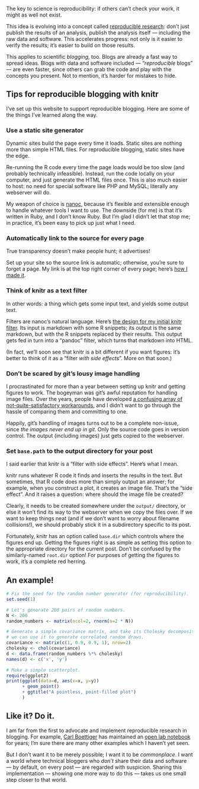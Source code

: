 The key to science is reproducibility: if others can't check your work, it might as well not exist.

This idea is evolving into a concept called [reproducible research](https://www.coursera.org/course/repdata): don't just publish the results of an analysis, publish the analysis itself --- including the raw data and software.
This accelerates progress: not only is it easier to verify the results; it's easier to build on those results.

This applies to scientific _blogging_, too.
Blogs are already a fast way to spread ideas.
Blogs with data and software included --- "_reproducible_ blogs" --- are even faster, since others can grab the code and play with the concepts you present.
Not to mention, it's harder for mistakes to hide.

## Tips for reproducible blogging with knitr

I've set up this website to support reproducible blogging.
Here are some of the things I've learned along the way.

### Use a static site generator

Dynamic sites build the page every time it loads.
Static sites are nothing more than simple HTML files.
For reproducible blogging, static sites have the edge.

Re-running the R code every time the page loads would be too slow (and probably technically infeasible).
Instead, run the code locally on your computer, and just generate the HTML files once.
This is also much easier to host: no need for special software like PHP and MySQL; literally any webserver will do.

My weapon of choice is [nanoc], because it's flexible and extensible enough to handle whatever tools I want to use.
The downside (for me) is that it's written in Ruby, and I don't know Ruby.
But I'm glad I didn't let that stop me; in practice, it's been easy to pick up just what I need.

### Automatically link to the source for every page

True transparency doesn't make people hunt; it advertises!

Set up your site so the source link is automatic; otherwise, you're sure to forget a page.
My link is at the top right corner of every page; here's [how I made it](https://github.com/chiphogg/chogg_name/blob/3f8e2e1851bdf90282a9414b6843195fe7dd08a7/layouts/default.haml#L43-L45).

### Think of knitr as a text filter

In other words: a thing which gets some input text, and yields some output text.

Filters are nanoc's natural language.
Here's [the design for my initial knitr filter](https://github.com/chiphogg/chogg_name/blob/3f8e2e1851bdf90282a9414b6843195fe7dd08a7/lib/default.rb#L15-L25).
Its input is markdown with some R snippets; its output is the same markdown, but with the R snippets replaced by their results.
This output gets fed in turn into a "pandoc" filter, which turns that markdown into HTML.

(In fact, we'll soon see that knitr is a bit different if you want figures: it's better to think of it as a "filter _with side effects_".
More on that soon.)

### Don't be scared by git's lousy image handling

I procrastinated for more than a year between setting up knitr and getting figures to work.
The bogeyman was git's awful reputation for handling image files.
Over the years, people have developed [a confusing array of not-quite-satisfactory workarounds](http://stackoverflow.com/questions/540535/managing-large-binary-files-with-git), and I didn't want to go through the hassle of comparing them and committing to one.

Happily, git's handling of images turns out to be a complete non-issue, since _the images never end up in git_.
Only the source code goes in version control.
The output (including images) just gets copied to the webserver.

### Set `base.path` to the output directory for your post

I said earlier that knitr is a "filter with side effects".
Here's what I mean.

knitr runs whatever R code it finds and inserts the results in the text.
But sometimes, that R code does more than simply output an answer; for example, when you construct a plot, it creates an image file.
That's the "side effect".
And it raises a question: where should the image file be created?

Clearly, it needs to be created somewhere under the `output/` directory, or else it won't find its way to the webserver when we copy the files over.
If we want to keep things neat (and if we don't want to worry about filename collisions!), we should probably stick it in a subdirectory specific to its post.

Fortunately, knitr has an option called `base.dir` which controls where the figures end up.
Getting the figures right is as simple as setting this option to the appropriate directory for the current post.
Don't be confused by the similarly-named `root.dir` option!
For purposes of getting the figures to work, it's a complete red herring.

## An example!

```r
# Fix the seed for the random number generator (for reproducibility).
set.seed(1)

# Let's generate 200 pairs of random numbers.
N <- 200
random_numbers <- matrix(ncol=2, rnorm(n=2 * N))

# Generate a simple covariance matrix, and take its Cholesky decomposition so
# we can use it to generate correlated random draws.
covariance <- matrix(c(1, 0.9, 0.9, 1), nrow=2)
cholesky <- chol(covariance)
d <- data.frame(random_numbers %*% cholesky)
names(d) <- c('x', 'y')

# Make a simple scatterplot.
require(ggplot2)
print(ggplot(data=d, aes(x=x, y=y))
      + geom_point()
      + ggtitle("A pointless, point-filled plot")
      )
```

## Like it?  Do it.

I am far from the first to advocate and implement reproducible research in blogging.
For example, [Carl Boettiger](http://www.carlboettiger.info/) has maintained an [open lab notebook](http://www.carlboettiger.info/2012/09/28/Welcome-to-my-lab-notebook.html) for years; I'm sure there are many other examples which I haven't yet seen.

But I don't want it to be merely possible; I want it to be _commonplace_.
I want a world where technical bloggers who _don't_ share their data and software --- by default, on every post --- are regarded with suspicion.
Sharing this implementation --- showing one more way to do this --- takes us one small step closer to that world.

[markdown]: http://en.wikipedia.org/wiki/Markdown
[LaTeX]: http://www.latex-project.org/
[R]: http://www.r-project.org/
[knitr]: http://yihui.name/knitr/
[nanoc]: http://nanoc.ws/
